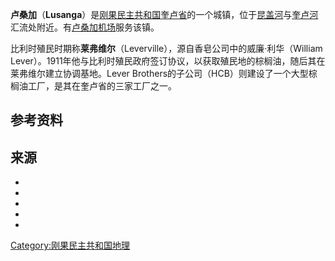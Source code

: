 {{Infobox settlement
| name = 卢桑加
| native_name =Lusanga
| native_name_lang        = <!-- ISO 639-2 code e.g. "fr" for French. If more than one, use {{lang}} instead -->
| settlement_type         =
| image_skyline           =
| image_alt               =
| image_caption           =
| image_flag              =
| flag_alt                =
| image_seal              =
| seal_alt                =
| image_shield            =
| shield_alt              =
| nickname                =
| motto                   =
| image_map               =
| map_alt                 =
| map_caption             =
| pushpin_map = Democratic Republic of the Congo
| pushpin_label_position  =
| pushpin_map_alt         =
| pushpin_map_caption     =
| coordinates             = {{coord|4.832707|S|18.728256|E|display=inline,title}}
| coor_pinpoint           =
| coordinates_footnotes   =
| subdivision_type = 国家
| subdivision_name = {{flag|DR Congo}}
| subdivision_type1 = 省
| subdivision_name1 = [[奎卢省|奎卢省]]
| subdivision_type2 = 区
| subdivision_name2 = [[布隆古_(奎卢省)|布隆古]]
| subdivision_type3       =
| subdivision_name3       =
| established_title       =
| established_date        =
| founder                 =
| seat_type               =
| seat                    =
| government_footnotes    =
| leader_party            =
| leader_title            =
| leader_name             =
| unit_pref = Metric<!-- or US or UK -->
| area_footnotes          =
| area_total_km2          =
| area_land_km2           =
| area_water_km2          =
| area_water_percent      =
| area_note               =
| elevation_footnotes     =
| elevation_m             =
| population_footnotes    =
| population_total        =
| population_as_of        =
| population_density_km2  = auto
| population_demonym      =
| population_note         =
| timezone1               =
| utc_offset1             =
| timezone1_DST           =
| utc_offset1_DST         =
| postal_code_type        =
| postal_code             =
| area_code_type          =
| area_code               =
| iso_code                =
| website                 = <!-- {{URL|example.com}} -->
| footnotes               =
}}
'''卢桑加'''（'''Lusanga'''）是[[刚果民主共和国|刚果民主共和国]][[奎卢省|奎卢省]]的一个城镇，位于[[昆盖河|昆盖河]]与[[奎卢河|奎卢河]]汇流处附近。{{sfn|Warrington|1972|p=2}}有[[卢桑加机场|卢桑加机场]]服务该镇。

比利时殖民时期称'''莱弗维尔'''（Leverville）{{sfn|Nziem|1998|p=33}}，源自香皂公司{{link-en|利华兄弟公司|Lever Brothers}}中的威廉·利华（William Lever）。1911年他与比利时殖民政府签订协议，以获取殖民地的棕榈油，随后其在莱弗维尔建立协调基地。{{sfn|Gurney|1996|p=207}}Lever Brothers的子公司{{link-en|Huileries du Congo Belge}}（HCB）则建设了一个大型棕榈油工厂，是其在奎卢省的三家工厂之一。{{sfn|Nziem|1998|p=383}}

==参考资料==
{{reflist |colwidth=30em}}

==来源==
{{refbegin}}
*{{cite book |ref=harv |url=https://books.google.com/books?id=tSe8AAAAIAAJ&pg=PA207 |title=Co-operative culture and the politics of consumption in England, 1870-1930 |first=Peter |last=Gurney |publisher=Manchester University Press ND |year=1996 |ISBN=0-7190-4950-4 |access-date=2020-07-31 |archive-date=2020-08-04 |archive-url=https://web.archive.org/web/20200804220023/https://books.google.com/books?id=tSe8AAAAIAAJ&pg=PA207 |dead-url=no }}
*{{cite web
 |ref={{harvid|Lusanga Airport}}
 |url=http://www.internationalaircharter.com/airports/bandundu/lusanga/lusanga-airport/ap31863/
 |title=Lusanga Airport Information
 |work=International Air Charter
 |accessdate=2012-02-02
 |archive-date=2016-03-04
 |archive-url=https://web.archive.org/web/20160304102231/http://www.internationalaircharter.com/airports/bandundu/lusanga/lusanga-airport/ap31863/
 |dead-url=no
 }}
*{{cite book |ref=harv |url=https://books.google.com/books?id=U47B0mwVU_4C&pg=PA33
 |title=Histoire generale du Congo
 |first=Isidore Ndaywel è |last=Nziem
 |publisher=De Boeck Supérieur |year=1998 |ISBN=2-8011-1174-0}}
*{{cite web
 |ref=harv
 |url=http://www.basenji.org/BasenjiU/Owner/103History/TimePDFs/MBWaNaBasenjiWarrington.pdf
 |title=M'Bwa na Basenji
 |first=C.J.
 |last=Warrington
 |work=The Basenji
 |date=May 1972
 |accessdate=2012-02-02
 |archive-date=2010-12-28
 |archive-url=https://web.archive.org/web/20101228034228/http://www.basenji.org/BasenjiU/Owner/103History/TimePDFs/MBWaNaBasenjiWarrington.pdf
 |dead-url=no
 }}
*{{cite book|last1=Marchal|first1=Jules|others=Translated by Martin Thom. Introduced by Adam Hochschild|title=Lord Leverhulme's Ghosts: Colonial Exploitation in the Congo|date=2008|publisher=Verso|location=London|isbn=978-1-84467-239-4|edition=Abridged English}} 
{{refend}}

[[Category:刚果民主共和国地理|Category:刚果民主共和国地理]]

{{DRCongo-geo-stub}}
